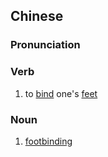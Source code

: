 {{also|缚跤}}
==Chinese==
{{zh-forms|s=缚跤|alt=縛腳,縛骹}}

===Pronunciation===
{{zh-pron
|mn=pa̍k-kha
|cat=v,n
}}

===Verb===
{{zh-verb}}

# {{lb|zh|Min Nan}} to [[bind]] one's [[feet]]

===Noun===
{{zh-noun}}

# {{lb|zh|Min Nan}} [[footbinding]]